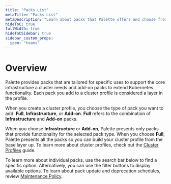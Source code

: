```yaml
---
title: "Packs List"
metaTitle: "Packs List"
metaDescription: "Learn about packs that Palette offers and choose from Pallette packs."
hideToC: true
fullWidth: true
hideToCSidebar: true
sidebar_custom_props:
  icon: "teams"
---
```



<Content>

# Overview

Palette provides packs that are tailored for specific uses to support the core infrastructure a cluster needs and add-on packs to extend Kubernetes functionality. Each pack you add to a cluster profile is considered a layer in the profile.

When you create a cluster profile, you choose the type of pack you want to add: **Full**, **Infrastructure**, or **Add-on**. **Full** refers to the combination of **Infrastructure** and **Add-on** packs.

When you choose **Infrastructure** or **Add-on**, Palette presents only packs that provide functionality for the selected pack type. When you choose **Full**, Palette presents all the packs so you can build your cluster profile from the base layer up. To learn more about cluster profiles, check out the [Cluster Profiles](/cluster-profiles) guide.

To learn more about individual packs, use the search bar below to find a specific option. Alternatively, you can use the filter buttons to display available options. To learn about pack update and deprecation schedules, review [Maintenance Policy](/integrations/maintenance-policy).

<Packs />
</Content>
